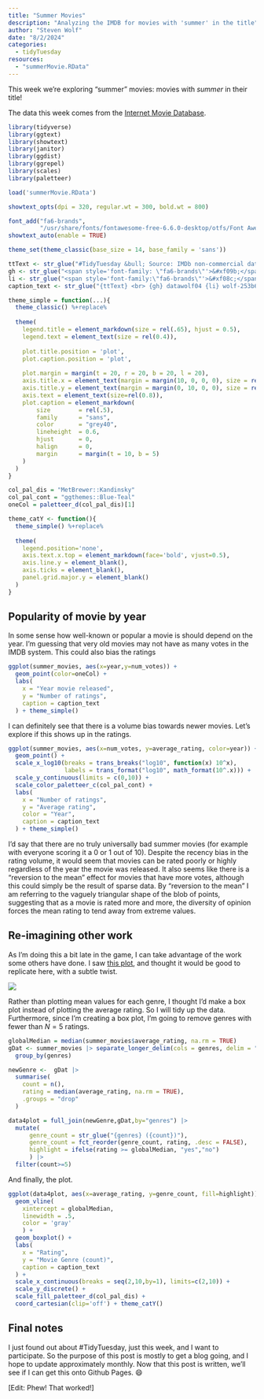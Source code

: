 ```yaml
---
title: "Summer Movies"
description: "Analyzing the IMDB for movies with 'summer' in the title"
author: "Steven Wolf"
date: "8/2/2024"
categories:
  - tidyTuesday
resources: 
  - "summerMovie.RData"
---
```


This week we're exploring "summer" movies: movies with *summer* in their title!

The data this week comes from the [Internet Movie Database](https://developer.imdb.com/non-commercial-datasets/).


```r
library(tidyverse)
library(ggtext)
library(showtext)
library(janitor)
library(ggdist)
library(ggrepel)
library(scales)
library(paletteer)

load('summerMovie.RData')
```

```r
showtext_opts(dpi = 320, regular.wt = 300, bold.wt = 800)

font_add("fa6-brands", 
         "/usr/share/fonts/fontawesome-free-6.6.0-desktop/otfs/Font Awesome 6 Brands-Regular-400.otf")
showtext_auto(enable = TRUE)

theme_set(theme_classic(base_size = 14, base_family = 'sans'))

ttText <- str_glue("#TidyTuesday &bull; Source: IMDb non-commercial datasets")
gh <- str_glue("<span style='font-family: \"fa6-brands\"'>&#xf09b;</span>")
li <- str_glue("<span style='font-family:\"fa6-brands\"'>&#xf08c;</span>")
caption_text <- str_glue("{ttText} <br> {gh} datawolf04 {li} wolf-253b6625a")

theme_simple = function(...){
  theme_classic() %+replace%
  
  theme(
    legend.title = element_markdown(size = rel(.65), hjust = 0.5),
    legend.text = element_text(size = rel(0.4)), 
  
    plot.title.position = 'plot',
    plot.caption.position = 'plot',
    
    plot.margin = margin(t = 20, r = 20, b = 20, l = 20),
    axis.title.x = element_text(margin = margin(10, 0, 0, 0), size = rel(1.2)),
    axis.title.y = element_text(margin = margin(0, 10, 0, 0), size = rel(1.2),angle=90),
    axis.text = element_text(size=rel(0.8)),
    plot.caption = element_markdown(
        size        = rel(.5),
        family      = "sans",
        color       = "grey40",
        lineheight  = 0.6,
        hjust       = 0,
        halign      = 0,
        margin      = margin(t = 10, b = 5)
    )
  ) 
}

col_pal_dis = "MetBrewer::Kandinsky"
col_pal_cont = "ggthemes::Blue-Teal"
oneCol = paletteer_d(col_pal_dis)[1]

theme_catY <- function(){
  theme_simple() %+replace%
  
  theme(
    legend.position='none',
    axis.text.x.top = element_markdown(face='bold', vjust=0.5),
    axis.line.y = element_blank(),
    axis.ticks = element_blank(),
    panel.grid.major.y = element_blank()
  )
}
```

## Popularity of movie by year

In some sense how well-known or popular a movie is should depend on the year. I'm guessing that very old movies may not have as many votes in the IMDB system. This could also bias the ratings

```r
ggplot(summer_movies, aes(x=year,y=num_votes)) +
  geom_point(color=oneCol) + 
  labs(
    x = "Year movie released",
    y = "Number of ratings",
    caption = caption_text
  ) + theme_simple()
```

I can definitely see that there is a volume bias towards newer movies. Let's explore if this shows up in the ratings.

```r
ggplot(summer_movies, aes(x=num_votes, y=average_rating, color=year)) +
  geom_point() + 
  scale_x_log10(breaks = trans_breaks("log10", function(x) 10^x),
                labels = trans_format("log10", math_format(10^.x))) +
  scale_y_continuous(limits = c(0,10)) + 
  scale_color_paletteer_c(col_pal_cont) +
  labs(
    x = "Number of ratings",
    y = "Average rating",
    color = "Year",
    caption = caption_text
  ) + theme_simple()
```

I'd say that there are no truly universally bad summer movies (for example with everyone scoring it a 0 or 1 out of 10). Despite the recency bias in the rating volume, it would seem that movies can be rated poorly or highly regardless of the year the movie was released. It also seems like there is a "reversion to the mean" effect for movies that have more votes, although this could simply be the result of sparse data. By "reversion to the mean" I am referring to the vaguely triangular shape of the blob of points, suggesting that as a movie is rated more and more, the diversity of opinion forces the mean rating to tend away from extreme values.

## Re-imagining other work

As I'm doing this a bit late in the game, I can take advantage of the work some others have done. I saw 
[this plot](https://github.com/poncest/tidytuesday/tree/main/2024/Week_31), and thought it would be good to replicate here, with a subtle twist.

![](https://raw.githubusercontent.com/poncest/tidytuesday/main/2024/Week_31/2024_31.png)

Rather than plotting mean values for each genre, I thought I'd make a box plot instead of plotting the average rating. So I will tidy up the data. Furthermore, since I'm creating a box plot, I'm going to remove genres with fewer than $N=5$ ratings.

```r
globalMedian = median(summer_movies$average_rating, na.rm = TRUE)
gDat <- summer_movies |> separate_longer_delim(cols = genres, delim = ",") |>
  group_by(genres) 

newGenre <-  gDat |>
  summarise(
    count = n(),
    rating = median(average_rating, na.rm = TRUE),
    .groups = "drop"
  )

data4plot = full_join(newGenre,gDat,by="genres") |>
  mutate(
      genre_count = str_glue("{genres} ({count})"),
      genre_count = fct_reorder(genre_count, rating, .desc = FALSE),
      highlight = ifelse(rating >= globalMedian, "yes","no")
      ) |>
  filter(count>=5)
```

And finally, the plot.

```r
ggplot(data4plot, aes(x=average_rating, y=genre_count, fill=highlight)) +
  geom_vline(
    xintercept = globalMedian,
    linewidth = .5,
    color = 'gray'
    ) +
  geom_boxplot() +
  labs(
    x = "Rating",
    y = "Movie Genre (count)",
    caption = caption_text
  ) +
  scale_x_continuous(breaks = seq(2,10,by=1), limits=c(2,10)) +
  scale_y_discrete() +
  scale_fill_paletteer_d(col_pal_dis) +
  coord_cartesian(clip='off') + theme_catY()
```

## Final notes
I just found out about #TidyTuesday, just this week, and I want to participate. So the purpose of this post is mostly to get a blog going, and I hope to update approximately monthly. Now that this post is written, we'll see if I can get this onto Github Pages. 😄

[Edit: Phew! That worked!]
